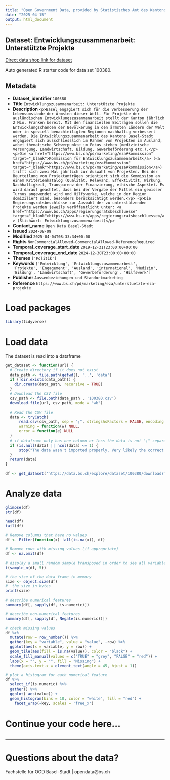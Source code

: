 ```yaml
---
title: "Open Government Data, provided by Statistisches Amt des Kantons Basel-Stadt - Fachstelle OGD"
date: "2025-04-15"
output: html_document
---
```


## Dataset: Entwicklungszusammenarbeit: Unterstützte Projekte

[Direct data shop link for dataset](https://data.bs.ch/explore/dataset/100380)

Auto generated R starter code for data set 100380.

## Metadata

- **Dataset_identifier** `100380`
- **Title** `Entwicklungszusammenarbeit: Unterstützte Projekte`
- **Description** `<p>Basel engagiert sich für die Verbesserung der Lebensumstände der Ärmsten dieser Welt. Für Projekte der ausländischen Entwicklungszusammenarbeit stellt der Kanton jährlich 2 Mio. Franken bereit. Mit den finanziellen Beiträgen sollen die Entwicklungschancen der Bevölkerung in den ärmsten Ländern der Welt oder in speziell benachteiligten Regionen nachhaltig verbessert werden. Die Entwicklungszusammenarbeit des Kantons Basel-Stadt engagiert sich ausschliesslich im Rahmen von Projekten im Ausland, wobei thematische Schwerpunkte im Fokus stehen (medizinische Versorgung, Landwirtschaft, Bildung, Gewerbeförderung etc.).</p>
<p>Die <a href="https://www.bs.ch/pd/marketing/eza#kommission" target="_blank">Kommission für Entwicklungszusammenarbeit</a> (<a href="https://www.bs.ch/pd/marketing/eza#kommission" target="_blank">https://www.bs.ch/pd/marketing/eza#kommission</a>) trifft sich zwei Mal jährlich zur Auswahl von Projekten. Bei der Beurteilung von Projektanträgen orientiert sich die Kommission an einem Kriterienkatalog (Qualität, Relevanz, Effektivität, Wirkung, Nachhaltigkeit, Transparenz der Finanzierung, ethische Aspekte). Es wird darauf geachtet, dass bei der Vergabe der Mittel ein gewisser Turnus angewendet wird und Hilfswerke, welche in der Region domiziliert sind, besonders berücksichtigt werden.</p>
<p>Die Regierungsratsbeschlüsse zur Auswahl der zu unterstützenden Projekte werden jeweils veröffentlicht unter: <a href="https://www.bs.ch/apps/regierungsratsbeschluesse" target="_blank">https://www.bs.ch/apps/regierungsratsbeschluesse</a> (Stichwort: Entwicklungszusammenarbeit)</p>`
- **Contact_name** `Open Data Basel-Stadt`
- **Issued** `2024-08-09`
- **Modified** `2025-04-04T08:33:34+00:00`
- **Rights** `NonCommercialAllowed-CommercialAllowed-ReferenceRequired`
- **Temporal_coverage_start_date** `2019-12-31T23:00:00+00:00`
- **Temporal_coverage_end_date** `2024-12-30T23:00:00+00:00`
- **Themes** `['Politik']`
- **Keywords** `['Entwicklung', 'Entwicklungszusammenarbeit', 'Projekte', 'Engagement', 'Ausland', 'international', 'Medizin', 'Bildung', 'Landwirtschaft', 'Gewerbeförderung', 'Hilfswerk']`
- **Publisher** `Aussenbeziehungen und Standortmarketing`
- **Reference** `https://www.bs.ch/pd/marketing/eza/unterstuetzte-eza-projekte`


# Load packages

```r

library(tidyverse)
```

# Load data

The dataset is read into a dataframe

```r
get_dataset <- function(url) {
  # Create directory if it does not exist
  data_path <- file.path(getwd(), '..', 'data')
  if (!dir.exists(data_path)) {
    dir.create(data_path, recursive = TRUE)
  }
  # Download the CSV file
  csv_path <- file.path(data_path , '100380.csv')
  download.file(url, csv_path, mode = "wb")

  # Read the CSV file
  data <- tryCatch(
      read.csv(csv_path, sep = ";", stringsAsFactors = FALSE, encoding = "UTF-8"),
      warning = function(w) NULL,
      error = function(e) NULL
  )
  # if dataframe only has one column or less the data is not ";" separated
  if (is.null(data) || ncol(data) <= 1) {
      stop("The data wasn't imported properly. Very likely the correct separator couldn't be found.\nPlease check the dataset manually and adjust the code.")
  }
  return(data)
}
```

```r

df <- get_dataset('https://data.bs.ch/explore/dataset/100380/download?format=csv&timezone=Europe%2FZurich')

```

# Analyze data

```r

glimpse(df)
str(df)

head(df)
tail(df)

```

```r
# Remove columns that have no values
df <- Filter(function(x) !all(is.na(x)), df)

# Remove rows with missing values (if appropriate)
df <- na.omit(df)
```

```r
# display a small random sample transposed in order to see all variables
t(sample_n(df, 5))
```

```r
# the size of the data frame in memory
size <- object.size(df)
#  the size in bytes
print(size)
```

```r
# describe numerical features
summary(df[, sapply(df, is.numeric)])
```

```r
# describe non-numerical features
summary(df[, sapply(df, Negate(is.numeric))])
```

```r
# check missing values
df %>%
  mutate(row = row_number()) %>%
  gather(key = "variable", value = "value", -row) %>%
  ggplot(aes(x = variable, y = row)) +
  geom_tile(aes(fill = is.na(value)), color = "black") +
  scale_fill_manual(values = c("TRUE" = "grey", "FALSE" = "red")) +
  labs(x = "", y = "", fill = "Missing") +
  theme(axis.text.x = element_text(angle = 45, hjust = 1))
```

```r
# plot a histogram for each numerical feature
df %>%
  select_if(is.numeric) %>%
  gather() %>%
  ggplot( aes(value)) +
  geom_histogram(bins = 10, color = "white", fill = "red") +
    facet_wrap(~key, scales = 'free_x')
```

# Continue your code here...

```r

```
------------------------------------------------------------------------

# Questions about the data?

Fachstelle für OGD Basel-Stadt | opendata@bs.ch
